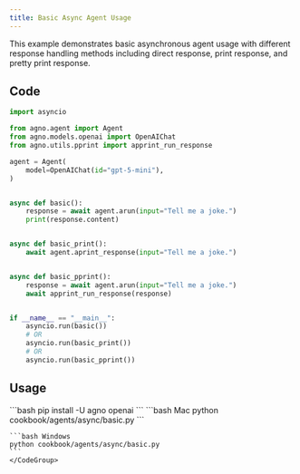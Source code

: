 ```yaml
---
title: Basic Async Agent Usage
---
```


This example demonstrates basic asynchronous agent usage with different response handling methods including direct response, print response, and pretty print response.

## Code

```python cookbook/agents/async/basic.py
import asyncio

from agno.agent import Agent
from agno.models.openai import OpenAIChat
from agno.utils.pprint import apprint_run_response

agent = Agent(
    model=OpenAIChat(id="gpt-5-mini"),
)


async def basic():
    response = await agent.arun(input="Tell me a joke.")
    print(response.content)


async def basic_print():
    await agent.aprint_response(input="Tell me a joke.")


async def basic_pprint():
    response = await agent.arun(input="Tell me a joke.")
    await apprint_run_response(response)


if __name__ == "__main__":
    asyncio.run(basic())
    # OR
    asyncio.run(basic_print())
    # OR
    asyncio.run(basic_pprint())
```

## Usage

<Steps>
  <Snippet file="create-venv-step.mdx" />

  <Step title="Install libraries">
    ```bash
    pip install -U agno openai
    ```
  </Step>

  <Step title="Run Agent">
    <CodeGroup>
    ```bash Mac
    python cookbook/agents/async/basic.py
    ```
    
    ```bash Windows
    python cookbook/agents/async/basic.py
    ```
    </CodeGroup>
  </Step>
</Steps>